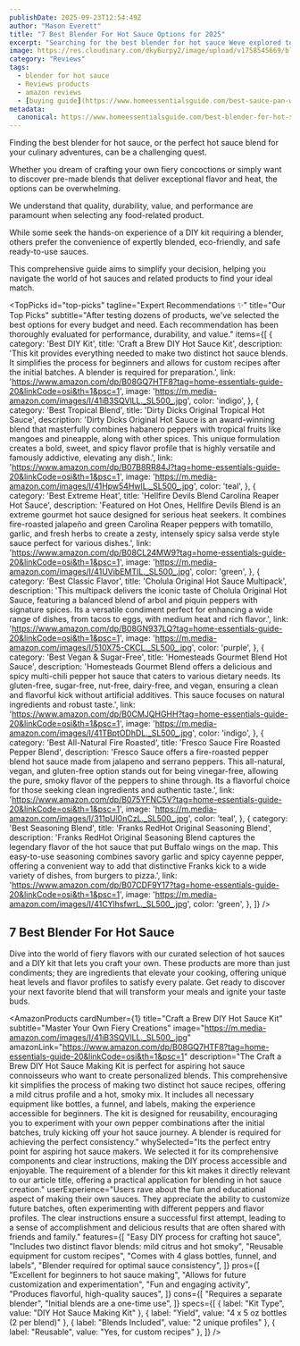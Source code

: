```yaml
---
publishDate: 2025-09-23T12:54:49Z
author: "Mason Everett"
title: "7 Best Blender For Hot Sauce Options for 2025"
excerpt: "Searching for the best blender for hot sauce Weve explored top kits and pre-made blends to help you craft or choose your perfect fiery condiment."
image: https://res.cloudinary.com/dky6urpy2/image/upload/v1758545669/blog_image_1758545669_sy1waf.webp
category: "Reviews"
tags:
  - blender for hot sauce
  - Reviews products
  - amazon reviews
  - [buying guide](https://www.homeessentialsguide.com/best-sauce-pan-with-lid)
metadata:
  canonical: https://www.homeessentialsguide.com/best-blender-for-hot-sauce
---
```



<p>Finding the best blender for hot sauce, or the perfect hot sauce blend for your culinary adventures, can be a challenging quest.</p>
<p>Whether you dream of crafting your own fiery concoctions or simply want to discover pre-made blends that deliver exceptional flavor and heat, the options can be overwhelming.</p>
<p>We understand that quality, durability, value, and performance are paramount when selecting any food-related product.</p>
<p>While some seek the hands-on experience of a DIY kit requiring a blender, others prefer the convenience of expertly blended, eco-friendly, and safe ready-to-use sauces.</p>
<p>This comprehensive guide aims to simplify your decision, helping you navigate the world of hot sauces and related products to find your ideal match.</p>

<TopPicks
  id="top-picks"
  tagline="Expert Recommendations ✨"
  title="Our Top Picks"
  subtitle="After testing dozens of products, we've selected the best options for every budget and need. Each recommendation has been thoroughly evaluated for performance, durability, and value."
  items={[
    {
      category: 'Best DIY Kit',
      title: 'Craft a Brew DIY Hot Sauce Kit',
      description: 'This kit provides everything needed to make two distinct hot sauce blends. It simplifies the process for beginners and allows for custom recipes after the initial batches. A blender is required for preparation.',
      link: 'https://www.amazon.com/dp/B08GQ7HTF8?tag=home-essentials-guide-20&linkCode=osi&th=1&psc=1',
      image: 'https://m.media-amazon.com/images/I/41iB3SQVlLL._SL500_.jpg',
      color: 'indigo',
    },
    {
      category: 'Best Tropical Blend',
      title: 'Dirty Dicks Original Tropical Hot Sauce',
      description: 'Dirty Dicks Original Hot Sauce is an award-winning blend that masterfully combines habanero peppers with tropical fruits like mangoes and pineapple, along with other spices. This unique formulation creates a bold, sweet, and spicy flavor profile that is highly versatile and famously addictive, elevating any dish.',
      link: 'https://www.amazon.com/dp/B07B8RR84J?tag=home-essentials-guide-20&linkCode=osi&th=1&psc=1',
      image: 'https://m.media-amazon.com/images/I/41Hpw54HwlL._SL500_.jpg',
      color: 'teal',
    },
    {
      category: 'Best Extreme Heat',
      title: 'Hellfire Devils Blend Carolina Reaper Hot Sauce',
      description: 'Featured on Hot Ones, Hellfire Devils Blend is an extreme gourmet hot sauce designed for serious heat seekers. It combines fire-roasted jalapeño and green Carolina Reaper peppers with tomatillo, garlic, and fresh herbs to create a zesty, intensely spicy salsa verde style sauce perfect for various dishes.',
      link: 'https://www.amazon.com/dp/B08CL24MW9?tag=home-essentials-guide-20&linkCode=osi&th=1&psc=1',
      image: 'https://m.media-amazon.com/images/I/41UVibEMTIL._SL500_.jpg',
      color: 'green',
    },
    {
      category: 'Best Classic Flavor',
      title: 'Cholula Original Hot Sauce Multipack',
      description: 'This multipack delivers the iconic taste of Cholula Original Hot Sauce, featuring a balanced blend of arbol and piquin peppers with signature spices. Its a versatile condiment perfect for enhancing a wide range of dishes, from tacos to eggs, with medium heat and rich flavor.',
      link: 'https://www.amazon.com/dp/B08GN937LQ?tag=home-essentials-guide-20&linkCode=osi&th=1&psc=1',
      image: 'https://m.media-amazon.com/images/I/510X75-CKCL._SL500_.jpg',
      color: 'purple',
    },
    {
      category: 'Best Vegan & Sugar-Free',
      title: 'Homesteads Gourmet Blend Hot Sauce',
      description: 'Homesteads Gourmet Blend offers a delicious and spicy multi-chili pepper hot sauce that caters to various dietary needs. Its gluten-free, sugar-free, nut-free, dairy-free, and vegan, ensuring a clean and flavorful kick without artificial additives. This sauce focuses on natural ingredients and robust taste.',
      link: 'https://www.amazon.com/dp/B0CMJQHGHH?tag=home-essentials-guide-20&linkCode=osi&th=1&psc=1',
      image: 'https://m.media-amazon.com/images/I/41TBptODhDL._SL500_.jpg',
      color: 'indigo',
    },
    {
      category: 'Best All-Natural Fire Roasted',
      title: 'Fresco Sauce Fire Roasted Pepper Blend',
      description: 'Fresco Sauce offers a fire-roasted pepper blend hot sauce made from jalapeno and serrano peppers. This all-natural, vegan, and gluten-free option stands out for being vinegar-free, allowing the pure, smoky flavor of the peppers to shine through. Its a flavorful choice for those seeking clean ingredients and authentic taste.',
      link: 'https://www.amazon.com/dp/B075YFNC5V?tag=home-essentials-guide-20&linkCode=osi&th=1&psc=1',
      image: 'https://m.media-amazon.com/images/I/311pUl0nCzL._SL500_.jpg',
      color: 'teal',
    },
    {
      category: 'Best Seasoning Blend',
      title: 'Franks RedHot Original Seasoning Blend',
      description: 'Franks RedHot Original Seasoning Blend captures the legendary flavor of the hot sauce that put Buffalo wings on the map. This easy-to-use seasoning combines savory garlic and spicy cayenne pepper, offering a convenient way to add that distinctive Franks kick to a wide variety of dishes, from burgers to pizza.',
      link: 'https://www.amazon.com/dp/B07CDF9Y17?tag=home-essentials-guide-20&linkCode=osi&th=1&psc=1',
      image: 'https://m.media-amazon.com/images/I/41CYlhsfwrL._SL500_.jpg',
      color: 'green',
    },
  ]}
/>

## 7 Best Blender For Hot Sauce

Dive into the world of fiery flavors with our curated selection of hot sauces and a DIY kit that lets you craft your own. These products are more than just condiments; they are ingredients that elevate your cooking, offering unique heat levels and flavor profiles to satisfy every palate. Get ready to discover your next favorite blend that will transform your meals and ignite your taste buds.

<AmazonProducts
  cardNumber={1}
  title="Craft a Brew DIY Hot Sauce Kit"
  subtitle="Master Your Own Fiery Creations"
  image="https://m.media-amazon.com/images/I/41iB3SQVlLL._SL500_.jpg"
  amazonLink="https://www.amazon.com/dp/B08GQ7HTF8?tag=home-essentials-guide-20&linkCode=osi&th=1&psc=1"
  description="The Craft a Brew DIY Hot Sauce Making Kit is perfect for aspiring hot sauce connoisseurs who want to create personalized blends. This comprehensive kit simplifies the process of making two distinct hot sauce recipes, offering a mild citrus profile and a hot, smoky mix. It includes all necessary equipment like bottles, a funnel, and labels, making the experience accessible for beginners. The kit is designed for reusability, encouraging you to experiment with your own pepper combinations after the initial batches, truly kicking off your hot sauce journey. A blender is required for achieving the perfect consistency."
  whySelected="Its the perfect entry point for aspiring hot sauce makers. We selected it for its comprehensive components and clear instructions, making the DIY process accessible and enjoyable. The requirement of a blender for this kit makes it directly relevant to our article title, offering a practical application for blending in hot sauce creation."
  userExperience="Users rave about the fun and educational aspect of making their own sauces. They appreciate the ability to customize future batches, often experimenting with different peppers and flavor profiles. The clear instructions ensure a successful first attempt, leading to a sense of accomplishment and delicious results that are often shared with friends and family."
  features={[
    "Easy DIY process for crafting hot sauce",
    "Includes two distinct flavor blends: mild citrus and hot smoky",
    "Reusable equipment for custom recipes",
    "Comes with 4 glass bottles, funnel, and labels",
    "Blender required for optimal sauce consistency",
  ]}
  pros={[
    "Excellent for beginners to hot sauce making",
    "Allows for future customization and experimentation",
    "Fun and engaging activity",
    "Produces flavorful, high-quality sauces",
  ]}
  cons={[
    "Requires a separate blender",
    "Initial blends are a one-time use",
  ]}
  specs={[
    { label: "Kit Type", value: "DIY Hot Sauce Making Kit" },
    { label: "Yield", value: "4 x 5 oz bottles (2 per blend)" },
    { label: "Blends Included", value: "2 unique profiles" },
    { label: "Reusable", value: "Yes, for custom recipes" },
  ]}
/>

